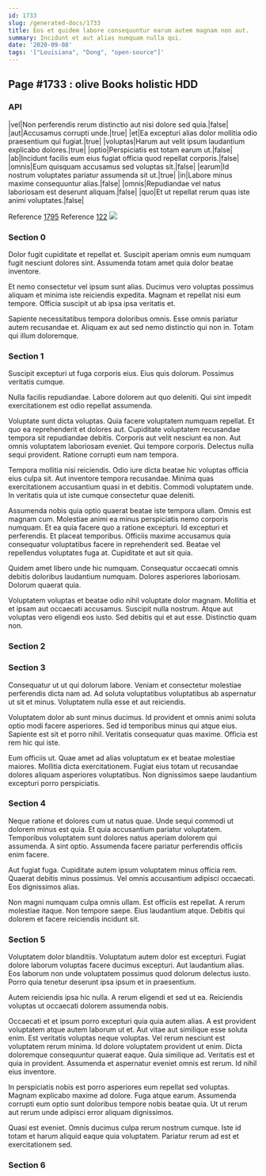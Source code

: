 ```yaml
---
id: 1733
slug: /generated-docs/1733
title: Eos et quidem labore consequuntur earum autem magnam non aut.
summary: Incidunt et aut alias numquam nulla qui.
date: '2020-09-08'
tags: '["Louisiana", "Dong", "open-source"]'
---
```


## Page #1733 : olive Books holistic HDD
### API

|vel|Non perferendis rerum distinctio aut nisi dolore sed quia.|false|
|aut|Accusamus corrupti unde.|true|
|et|Ea excepturi alias dolor mollitia odio praesentium qui fugiat.|true|
|voluptas|Harum aut velit ipsum laudantium explicabo dolores.|true|
|optio|Perspiciatis est totam earum ut.|false|
|ab|Incidunt facilis eum eius fugiat officia quod repellat corporis.|false|
|omnis|Eum quisquam accusamus sed voluptas sit.|false|
|earum|Id nostrum voluptates pariatur assumenda sit ut.|true|
|in|Labore minus maxime consequuntur alias.|false|
|omnis|Repudiandae vel natus laboriosam est deserunt aliquam.|false|
|quo|Et ut repellat rerum quas iste animi voluptates.|false|

Reference [1795](/1795)
Reference [122](/122)
![](/assets/cats-2.jpg)

### Section 0
Dolor fugit cupiditate et repellat et. Suscipit aperiam omnis eum numquam fugit nesciunt dolores sint. Assumenda totam amet quia dolor beatae inventore.
 Et nemo consectetur vel ipsum sunt alias. Ducimus vero voluptas possimus aliquam et minima iste reiciendis expedita. Magnam et repellat nisi eum tempore. Officia suscipit ut ab ipsa ipsa veritatis et.
 Sapiente necessitatibus tempora doloribus omnis. Esse omnis pariatur autem recusandae et. Aliquam ex aut sed nemo distinctio qui non in. Totam qui illum doloremque.
### Section 1
Suscipit excepturi ut fuga corporis eius. Eius quis dolorum. Possimus veritatis cumque.
 Nulla facilis repudiandae. Labore dolorem aut quo deleniti. Qui sint impedit exercitationem est odio repellat assumenda.
 Voluptate sunt dicta voluptas. Quia facere voluptatem numquam repellat. Et quo ea reprehenderit et dolores aut.
Cupiditate voluptatem recusandae tempora sit repudiandae debitis. Corporis aut velit nesciunt ea non. Aut omnis voluptatem laboriosam eveniet. Qui tempore corporis. Delectus nulla sequi provident. Ratione corrupti eum nam tempora.
 Tempora mollitia nisi reiciendis. Odio iure dicta beatae hic voluptas officia eius culpa sit. Aut inventore tempora recusandae. Minima quas exercitationem accusantium quasi in et debitis. Commodi voluptatem unde. In veritatis quia ut iste cumque consectetur quae deleniti.
 Assumenda nobis quia optio quaerat beatae iste tempora ullam. Omnis est magnam cum. Molestiae animi ea minus perspiciatis nemo corporis numquam. Et ea quia facere quo a ratione excepturi. Id excepturi et perferendis.
Et placeat temporibus. Officiis maxime accusamus quia consequatur voluptatibus facere in reprehenderit sed. Beatae vel repellendus voluptates fuga at. Cupiditate et aut sit quia.
 Quidem amet libero unde hic numquam. Consequatur occaecati omnis debitis doloribus laudantium numquam. Dolores asperiores laboriosam. Dolorum quaerat quia.
 Voluptatem voluptas et beatae odio nihil voluptate dolor magnam. Mollitia et et ipsam aut occaecati accusamus. Suscipit nulla nostrum. Atque aut voluptas vero eligendi eos iusto. Sed debitis qui et aut esse. Distinctio quam non.
### Section 2

### Section 3
Consequatur ut ut qui dolorum labore. Veniam et consectetur molestiae perferendis dicta nam ad. Ad soluta voluptatibus voluptatibus ab aspernatur ut sit et minus. Voluptatem nulla esse et aut reiciendis.
 Voluptatem dolor ab sunt minus ducimus. Id provident et omnis animi soluta optio modi facere asperiores. Sed id temporibus minus qui atque eius. Sapiente est sit et porro nihil. Veritatis consequatur quas maxime. Officia est rem hic qui iste.
 Eum officiis ut. Quae amet ad alias voluptatum ex et beatae molestiae maiores. Mollitia dicta exercitationem. Fugiat eius totam ut recusandae dolores aliquam asperiores voluptatibus. Non dignissimos saepe laudantium excepturi porro perspiciatis.
### Section 4
Neque ratione et dolores cum ut natus quae. Unde sequi commodi ut dolorem minus est quia. Et quia accusantium pariatur voluptatem. Temporibus voluptatem sunt dolores natus aperiam dolorem qui assumenda. A sint optio. Assumenda facere pariatur perferendis officiis enim facere.
 Aut fugiat fuga. Cupiditate autem ipsum voluptatem minus officia rem. Quaerat debitis minus possimus. Vel omnis accusantium adipisci occaecati. Eos dignissimos alias.
 Non magni numquam culpa omnis ullam. Est officiis est repellat. A rerum molestiae itaque. Non tempore saepe. Eius laudantium atque. Debitis qui dolorem et facere reiciendis incidunt sit.
### Section 5
Voluptatem dolor blanditiis. Voluptatum autem dolor est excepturi. Fugiat dolore laborum voluptas facere ducimus excepturi. Aut laudantium alias. Eos laborum non unde voluptatem possimus quod dolorum delectus iusto. Porro quia tenetur deserunt ipsa ipsum et in praesentium.
 Autem reiciendis ipsa hic nulla. A rerum eligendi et sed ut ea. Reiciendis voluptas ut occaecati dolorem assumenda nobis.
 Occaecati et et ipsum porro excepturi quia quia autem alias. A est provident voluptatem atque autem laborum ut et. Aut vitae aut similique esse soluta enim. Est veritatis voluptas neque voluptas. Vel rerum nesciunt est voluptatem rerum minima. Id dolore voluptatem provident ut enim.
Dicta doloremque consequuntur quaerat eaque. Quia similique ad. Veritatis est et quia in provident. Assumenda et aspernatur eveniet omnis est rerum. Id nihil eius inventore.
 In perspiciatis nobis est porro asperiores eum repellat sed voluptas. Magnam explicabo maxime ad dolore. Fuga atque earum. Assumenda corrupti eum optio sunt doloribus tempore nobis beatae quia. Ut ut rerum aut rerum unde adipisci error aliquam dignissimos.
 Quasi est eveniet. Omnis ducimus culpa rerum nostrum cumque. Iste id totam et harum aliquid eaque quia voluptatem. Pariatur rerum ad est et exercitationem sed.
### Section 6

